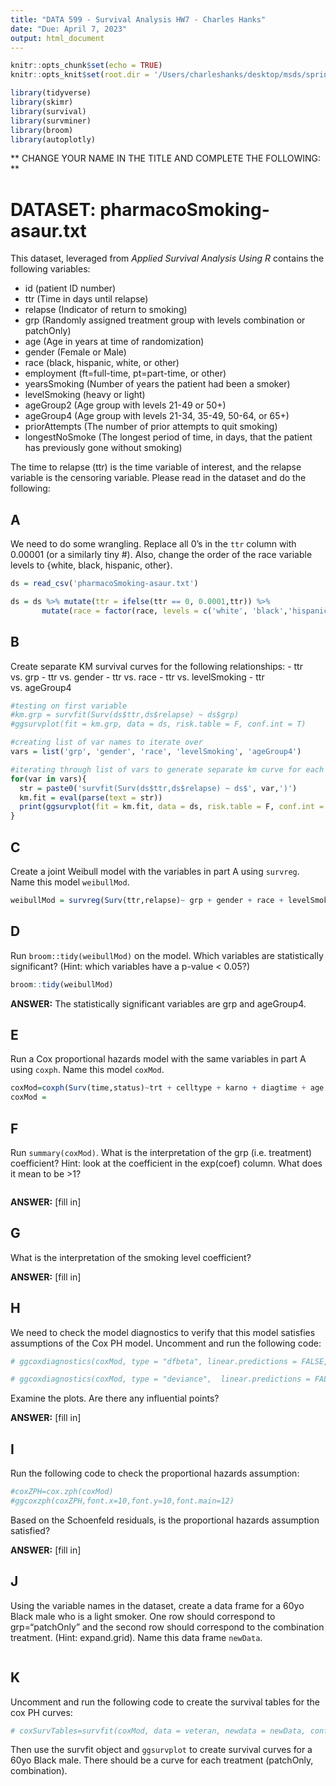 ```yaml
---
title: "DATA 599 - Survival Analysis HW7 - Charles Hanks"
date: "Due: April 7, 2023"
output: html_document
---
```


```r
knitr::opts_chunk$set(echo = TRUE)
knitr::opts_knit$set(root.dir = '/Users/charleshanks/desktop/msds/spring_23/SA/datasets')

library(tidyverse)
library(skimr)
library(survival)
library(survminer)
library(broom)
library(autoplotly) 
```

** CHANGE YOUR NAME IN THE TITLE AND COMPLETE THE FOLLOWING: **

# DATASET: pharmacoSmoking-asaur.txt

This dataset, leveraged from *Applied Survival Analysis Using R* contains the following variables:

- id  (patient ID number) 
- ttr (Time in days until relapse)
- relapse (Indicator of return to smoking) 
- grp (Randomly assigned treatment group with levels combination or patchOnly)
- age (Age in years at time of randomization)
- gender (Female or Male) 
- race (black, hispanic, white, or other)
- employment (ft=full-time, pt=part-time, or other)
- yearsSmoking (Number of years the patient had been a smoker)
- levelSmoking (heavy or light)
- ageGroup2 (Age group with levels 21-49 or 50+)
- ageGroup4 (Age group with levels 21-34, 35-49, 50-64, or 65+)
- priorAttempts (The number of prior attempts to quit smoking)
- longestNoSmoke (The longest period of time, in days, that the patient has previously gone without smoking)

The time to relapse (ttr) is the time variable of interest, and the relapse variable is the censoring variable.  Please read in the dataset and do the following:

## A
We need to do some wrangling.  Replace all 0's in the `ttr` column with 0.00001 (or a similarly tiny #).  Also, change the order of the race variable levels to {white, black, hispanic, other}.

```r
ds = read_csv('pharmacoSmoking-asaur.txt')

ds = ds %>% mutate(ttr = ifelse(ttr == 0, 0.0001,ttr)) %>% 
       mutate(race = factor(race, levels = c('white', 'black','hispanic','other')))

```

## B
Create separate KM survival curves for the following relationships:
- ttr vs. grp
- ttr vs. gender
- ttr vs. race
- ttr vs. levelSmoking
- ttr vs. ageGroup4

```r
#testing on first variable
#km.grp = survfit(Surv(ds$ttr,ds$relapse) ~ ds$grp)
#ggsurvplot(fit = km.grp, data = ds, risk.table = F, conf.int = T)

#creating list of var names to iterate over
vars = list('grp', 'gender', 'race', 'levelSmoking', 'ageGroup4')

#iterating through list of vars to generate separate km curve for each km table
for(var in vars){
  str = paste0('survfit(Surv(ds$ttr,ds$relapse) ~ ds$', var,')')
  km.fit = eval(parse(text = str))
  print(ggsurvplot(fit = km.fit, data = ds, risk.table = F, conf.int = F) + labs(title = paste('Time to Relapse vs. ', var,sep ='')))
}
```

## C
Create a joint Weibull model with the variables in part A using `survreg`.  Name this model `weibullMod`.

```r
weibullMod = survreg(Surv(ttr,relapse)~ grp + gender + race + levelSmoking + ageGroup4, data = ds)
```

## D
Run `broom::tidy(weibullMod)` on the model.  Which variables are statistically significant?  (Hint: which variables have a p-value < 0.05?)

```r
broom::tidy(weibullMod)
```

**ANSWER:** The statistically significant variables are grp and ageGroup4. 

## E
Run a Cox proportional hazards model with the same variables in part A using `coxph`.  Name this model `coxMod`.

```r
coxMod=coxph(Surv(time,status)~trt + celltype + karno + diagtime + age + prior,data=veteran)
coxMod = 
```

## F
Run `summary(coxMod)`.  What is the interpretation of the grp (i.e. treatment) coefficient?  Hint: look at the coefficient in the exp(coef) column.  What does it mean to be >1?

```r

```

**ANSWER:** [fill in]

## G
What is the interpretation of the smoking level coefficient?

**ANSWER:** [fill in]

## H
We need to check the model diagnostics to verify that this model satisfies assumptions of the Cox PH model.  Uncomment and run the following code:

```r
# ggcoxdiagnostics(coxMod, type = "dfbeta", linear.predictions = FALSE, ggtheme = theme_minimal())

# ggcoxdiagnostics(coxMod, type = "deviance",  linear.predictions = FALSE, ggtheme = theme_minimal())
```

Examine the plots.  Are there any influential points?

**ANSWER:** [fill in]

## I
Run the following code to check the proportional hazards assumption:

```r
#coxZPH=cox.zph(coxMod)
#ggcoxzph(coxZPH,font.x=10,font.y=10,font.main=12)
```

Based on the Schoenfeld residuals, is the proportional hazards assumption satisfied?

**ANSWER:** [fill in]

## J
Using the variable names in the dataset, create a data frame for a 60yo Black male who is a light smoker.  One row should correspond to grp="patchOnly" and the second row should correspond to the combination treatment.  (Hint: expand.grid).  Name this data frame `newData`.

```r

```

## K
Uncomment and run the following code to create the survival tables for the cox PH curves:

```r
# coxSurvTables=survfit(coxMod, data = veteran, newdata = newData, conf.type = "none")
```

Then use the survfit object and `ggsurvplot` to create survival curves for a 60yo Black male.  There should be a curve for each treatment (patchOnly, combination).

```r

```
